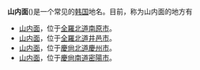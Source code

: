 '''山内面'''({{lang-ko|산내면}})是一个常见的[[韩国|韩国]]地名。目前，称为山内面的地方有
*[[山内面_(南原市)|山内面]]，位于[[全羅北道|全羅北道]][[南原市|南原市]]。
*[[山内面_(井邑市)|山内面]]，位于[[全羅北道|全羅北道]][[井邑市|井邑市]]。
*[[山内面_(慶州市)|山内面]]，位于[[慶尙北道|慶尙北道]][[慶州市|慶州市]]。
*[[山内面_(金堤市)|山内面]]，位于[[慶尙南道|慶尙南道]][[密陽市|密陽市]]。
{{disambig|Cat=三字亞洲地名消歧義|A}}